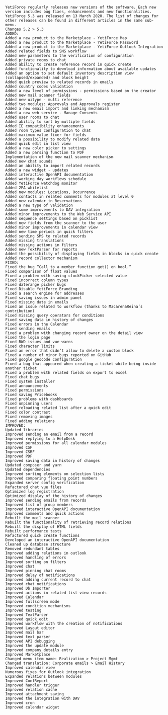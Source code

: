 ```
YetiForce regularly releases new versions of the software. Each new version includes bug fixes, enhancements and new functionalities. YetiForce 5.3 was released on 13 March 2020. The list of changes for other releases can be found in different articles in the same sub-menu.
Changes 5.2 > 5.3
ADDED:
Added a new product to the Marketplace - YetiForce Map
Added a new product to the Marketplace - YetiForce Password
Added a new product to the Marketplace - YetiForce Outlook Integration
Added related fields to SMS workflow
Added new parameters to the verification of configuration
Added private rooms to chat
Added ability to create reference record in quick create
Added functionality to download information about available updates
Added an option to set default inventory description view (collapsed/expanded) and block height
Added quick preview to related records in emails
Added country codes validation
Added a new level of permissions - permissions based on the creator
Added new mail scanner fields
Added new uitype - multi reference
Added two modules: Approvals and Approvals register
Added a new email import and linking mechanism
Added a new web service - Manage Consents
Added user rooms to chat
Added ability to sort by multiple fields
Added IE compatibility enhancements
Added room types configuration to chat
Added maximum value fixer for fields
Added a possibility to modify related data
Added quick edit in list view
Added a new color picker to settings
Added a new parsing function to PDF
Implementation of the new mail scanner mechanism
Added new chat sounds
Added an ability to import related records
Added a new widget - updates
Added interactive OpenAPI documentation
Added working day workflows schedule
Added YetiForce watchdog monitor
Added 2FA whitelist
Added new modules: Locations, Occurrence
Added contacts in related comments for modules at level 0
Added new calendar in Reservations
Added a new type of validation
Added some improvements to DAV integration
Added minor improvements to the Web Service API
Added sequence settings based on picklist
Added new fields from the scanner to the user
Added minor improvements in calendar view
Added new time periods in quick filters
Added sending SMS to related records
Added missing translations
Added missing actions in filters
Added new TextParser for reports
Added the possibility of displaying fields in blocks in quick create
Added record collector mechanism
FIXED:
Fixed the bug “Call to a member function get() on bool.”
Fixed comparison of float values
Fixed a problem with saving clockPicker selected value
Fixed incorrect column types
Fixed daterange picker bugs
Fixed Disable YetiForce Branding
Fixed a search engine for addresses
Fixed saving issues in admin panel
Fixed missing date in emails
Fixed an issue related to workflow (thanks to MacarenaReina’s contribution)
Fixed missing query operators for conditions
Fixed saving data in history of changes
Fixed errors in the Calendar
Fixed sending emails
Fixed a problem with changing record owner on the detail view
Fixed the login page
Fixed RWD issues and vue warns
Fixed character limits
Fixed an error that didn’t allow to delete a custom block
Fixed a number of minor bugs reported on GitHub
Fixed google geocode configuration
Fixed a bug that appeared when creating a ticket while being inside another ticket
Fixed a problem with related fields on export to excel
Fixed chat bugs
Fixed system installer
Fixed announcements
Fixed permissions
Fixed saving Pricebooks
Fixed problems with dashboards
Fixed unpinning users
Fixed reloading related list after a quick edit
Fixed color contrast
Fixed removing images
Fixed adding relations
IMPROVED:
Updated libraries
Improved sending an email from a record
Improved replying to a HelpDesk
Improved permissions for all calendar modules
Improved CSP
Improved CSRF
Improved PDF
Improved saving data in history of changes
Updated composer and yarn
Updated dependencies
Improved sorting elements on selection lists
Improved comparing floating point numbers
Expanded server config verification
Refactored chat vue files
Optimized log registration
Optimized display of the history of changes
Improved sending emails from records
Improved list of group members
Improved interactive OpenAPI documentation
Improved comments and quick actions
Rebuilt the mail scanner
Rebuilt the functionality of retrieving record relations
Rebuilt the display of HTML fields
Rebuilt performance tests
Refactored quick create functions
Developed an interactive OpenAPI documentation
Cleaned up database structure
Removed redundant tables
Improved adding relations in outlook
Improved handling of errors
Improved sorting on filters
Improved chat
Improved pinning chat rooms
Improved delay of notifications
Improved adding current record to chat
Improved chat notifications
Improved Db Importer
Improved actions in related list view records
Improved Calendar
Improved fullscreen mode
Improved condition mechanisms
Improved testing
Improved TextParser
Improved quick edit
Improved workflow with the creation of notifications
Improved Layout editor
Improved mail bar
Improved text parser
Improved API debugging
Improved the update module
Improved company details entry
Improved Marketplace
Changed menu item name: Realization > Project Mgmt
Changed translation: Corporate emails > Email History
Improved calendar view
Numerous fixes for Outlook integration
Expanded relations between modules
Improved ConfReport
Improved handler trigger
Improved relation cache
Improved attachment saving
Improved the integration with DAV
Improved cron
Improved calendar widget
```